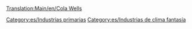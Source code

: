 [[Translation:Main/en/Cola Wells]]
{{es/Industrias| nombre = Pozos de cola
| imagen = ColaWells.png
| climas = [[Main/en/Clima/Es#Fantasía|Fantasía]]
| acepta = Nada
| produce= [[Main/es/Cola|Cola]]
| notas  = No existe en otros [[Main/es/Clima|climas]]
}}


[[Category:es/Industrias primarias]]
[[Category:es/Industrias de clima fantasía]]